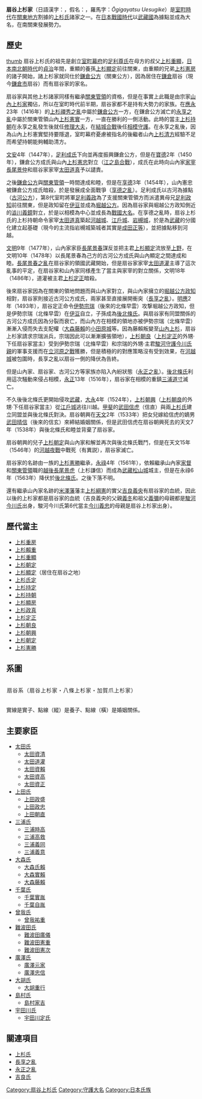'''扇谷上杉家'''（日語漢字：{{lang|ja|扇谷上杉家}}，假名：{{lang|ja|おうぎがやつうえすぎけ}}，羅馬字：''Ōgigayatsu Uesugike''）是[[室町時代|室町時代]]在[[關東地方|關東地方]]割據的[[上杉氏|上杉氏]]諸家之一。在[[日本戰國時代|日本戰國時代]]以[[武藏國|武藏國]]為據點並成為大名，在南關東發展勢力。

== 歷史 ==
[[file:Ogigayatsu_Uesugi's_residence_site.jpg|thumb]]
扇谷上杉氏的祖先是創立[[室町幕府|室町幕府]]的[[足利尊氏|足利尊氏]]在母方的叔父[[上杉重顯|上杉重顯]]，[[日本南北朝時代|日本南北朝時代]]的[[貞治|貞治]]年間，重顯的養孫[[上杉顯定_(扇谷上杉家)|上杉顯定]]前往關東，由重顯的兄弟[[上杉憲房|上杉憲房]]的諸子開始，諸上杉家就同仕於[[鎌倉公方|鎌倉公方]]（關東公方），因為居住在[[鎌倉|鎌倉]]扇谷（現今[[鎌倉市|鎌倉市]]扇谷）而有扇谷家的家名。

扇谷家與其他上杉諸家同樣有繼承[[關東管領|關東管領]]的資格，但是在事實上此職是由宗家[[山內上杉家|山內上杉家]]獨佔，所以在室町時代前半期，扇谷家都不是持有大勢力的家族。在[[應永|應永]]23年（1416年）的[[上杉禪秀之亂|上杉禪秀之亂]]中屬於[[鎌倉公方|鎌倉公方]]一方，在鎌倉公方滅亡的[[永享之亂|永享之亂]]中屬於關東管領山內[[上杉憲實|上杉憲實]]一方，一直在勝利的一側活動。此時的當主[[上杉持朝|上杉持朝]]在永享之亂發生後就任[[修理大夫|修理大夫]]，在[[結城合戰|結城合戰]]後任[[相模|相模]][[守護|守護]]。在永享之亂後，因為山內上杉憲實堅持要隱退，室町幕府憂慮被指名的後繼者山內[[上杉清方|上杉清方]]經驗不足而希望持朝能夠輔助清方。

[[文安_(後花園天皇)|文安]]4年（1447年），[[足利成氏|足利成氏]]下向並再度振興鎌倉公方，但是在[[寶德|寶德]]2年（1450年），鎌倉公方成氏與山內[[上杉憲忠|上杉憲忠]]對立（[[江之島合戰|江之島合戰]]），成氏在此時向山內家[[家宰|家宰]][[長尾景仲|長尾景仲]]和扇谷家家宰[[太田道真|太田道真]]予以譴責。

之後[[鎌倉公方|鎌倉公方]]與[[關東管領|關東管領]]一時間達成和睦，但是在[[享德|享德]]3年（1454年），山內憲忠被鎌倉公方成氏暗殺，於是發展成全面戰爭（[[享德之亂|享德之亂]]）。足利成氏以古河為據點（[[古河公方|古河公方]]），第8代室町將軍[[足利義政|足利義政]]為了支援關東管領方而派遣異母兄[[足利政知|足利政知]]前往關東，但是政知留在[[伊豆|伊豆]]並成為[[堀越公方|堀越公方]]。因為扇谷家與堀越公方政知側近的[[澁川義鏡|澁川義鏡]]對立，於是以相模為中心並成長為[[戰國大名|戰國大名]]。在享德之亂時，扇谷上杉氏的上杉持朝命令家宰[[太田道真|太田道真]]築起[[河越城|河越城]]、[[江戶城|江戶城]]、[[岩槻城|岩槻城]]，於是為[[武藏|武藏]]的分國化建立起基礎（現今的主流指岩槻城築城者其實是[[成田正等|成田正等]]），並把據點移到河越。

[[文明_(後土御門天皇)|文明]]9年（1477年），山內家家臣[[長尾景春|長尾景春]]謀反並把主君[[上杉顯定|上杉顯定]]流放至[[上野|上野]]，在文明10年（1478年）以長尾景春為己方的古河公方成氏與山內顯定之間達成和睦。[[長尾景春之亂|長尾景春之亂]]在扇谷家的領國武藏開始，但是扇谷家家宰[[太田道灌|太田道灌]]主導了這次亂事的平定，在扇谷家和山內家同様產生了當主與家宰的對立關係，文明18年（1486年），道灌被主君[[上杉定正|上杉定正]]暗殺。

後來扇谷家因為在關東的領地問題而與山內家對立，與山內家擁立的[[堀越公方|堀越公方]][[足利政知|政知]]相對，扇谷家則接近古河公方成氏，兩家甚至直接展開衝突（[[長享之亂|長享之亂]]）。[[明應_(日本)|明應]]2年（1493年），扇谷定正命令[[伊勢宗瑞|伊勢宗瑞]]（後來的北條早雲）攻撃堀越公方政知，但是伊勢宗瑞（北條早雲）在[[伊豆|伊豆]]自立，子孫成為[[後北條氏|後北條氏]]。與扇谷家有同盟關係的古河公方成氏因為分裂而衰亡，而山內方在相模的領地亦被伊勢宗瑞（北條早雲）漸漸入侵而失去支配權（[[大森藤賴|大森藤賴]]的[[小田原城|小田原城]]等。因為藤賴叛變至[[山內上杉|山內上杉]]，扇谷上杉家請求宗瑞派兵，宗瑞因此可以漸漸擴張領地），[[上杉朝良|上杉朝良]]（[[上杉定正|上杉定正]]的外甥‧下任扇谷家當主）受到伊勢宗瑞（北條早雲）和宗瑞的外甥‧主君[[駿河|駿河]][[守護|守護]][[今川氏親|今川氏親]]的軍事支援而在[[立河原之戰|立河原之戰]]獲勝，但是積極的的對應策略沒有受到效果，在[[河越城|河越城]]被包圍時，長享之亂以扇谷一側的降伏為告終。

但是山內家、扇谷家、古河公方等家族亦陷入內紛狀態（[[永正之亂|永正之亂]]）。[[後北條氏|後北條氏]]利用這次騒動來侵占相模，[[永正|永正]]13年（1516年），扇谷家在相模的重鎮[[三浦道寸|三浦道寸]]滅亡。

不久後後北條氏更開始侵攻[[武藏|武藏]]，[[大永|大永]]4年（1524年），[[上杉朝興|上杉朝興]]（[[上杉朝良|上杉朝良]]的外甥‧下任扇谷家當主）從[[江戶城|江戶城]]逃往川越。[[甲斐|甲斐]]的[[武田信虎|武田信虎]]（信直）與兩[[上杉氏|上杉氏]]建立同盟並與後北條氏對決。扇谷朝興在[[天文_(後奈良天皇)|天文]]2年（1533年）把女兒嫁給信虎的嫡男[[武田晴信|武田晴信]]（後來的信玄）來締結婚姻關係，但是武田信虎在扇谷朝興死去的天文7年（1538年）與後北條氏和睦並背棄了扇谷家。

扇谷朝興的兒子[[上杉朝定_(扇谷上杉家)|上杉朝定]]與山內家和解並再次與後北條氏戰鬥，但是在天文15年（1546年）的[[河越夜戰|河越夜戰]]中戰死（有異説），扇谷家滅亡。

扇谷家的名跡由一族的[[上杉憲勝|上杉憲勝]]繼承，[[永祿|永祿]]4年（1561年），依賴繼承山內家[[家督|家督]]和[[關東管領|關東管領]]職的[[越後|越後]][[長尾景虎|長尾景虎]]（上杉謙信）而成為[[武藏|武藏]][[松山城|松山城]]城主，但是在永祿6年（1563年）降伏於[[後北條氏|後北條氏]]。之後下落不明。

還有繼承山內家名跡的[[米澤藩|米澤藩]]藩主[[上杉綱憲|上杉綱憲]]的實父[[吉良義央|吉良義央]]有扇谷家的血統，因此以後的上杉家都是扇谷家的血統（吉良義央的父親[[吉良義冬|義冬]]和祖父[[吉良義彌|義彌]]的母親都是[[駿河|駿河]][[今川氏|今川氏]]出身，駿河今川氏第6代當主[[今川義忠|今川義忠]]的母親是扇谷上杉家出身）。

== 歷代當主 ==
*[[上杉重房|上杉重房]]
*[[上杉賴重|上杉賴重]]
*[[上杉重顯|上杉重顯]]
*[[上杉朝定_(二橋上杉家)|上杉朝定]]
*[[上杉顯定_(扇谷上杉家)|上杉顯定]]（居住在扇谷之地）
*[[上杉氏定|上杉氏定]]
*[[上杉持定|上杉持定]]
*[[上杉持朝|上杉持朝]]
*[[上杉顯房|上杉顯房]]
*[[上杉政真|上杉政真]]
*[[上杉定正|上杉定正]]
*[[上杉朝良|上杉朝良]]
*[[上杉朝興|上杉朝興]]
*[[上杉朝定_(扇谷上杉家)|上杉朝定]]
*[[上杉憲勝|上杉憲勝]]

== 系圖 ==
<div class="NavFrame" style="width:100%;">
 <div class="NavHead" style="padding:1.5px; line-height:1.7; letter-spacing:1px;">扇谷系（扇谷上杉家・八條上杉家・加賀爪上杉家）</div>
 <div class="NavContent" style="text-align:left;">
;實線是實子、點線（縱）是養子、點線（橫）是婚姻關係。
{{familytree/start|style="font-size:120%"}}
{{familytree |border=0|01||||| 01=[[上杉賴重|上杉賴重]]}}
{{familytree |border=0| |!||||||}}
{{familytree |border=0|01||||| 01=[[上杉重顯|重顯]]}}
{{familytree |border=0| |)|-|-|v|~|~|7}}
{{familytree |border=0|01|02|03||| 01=重藤|02=[[上杉朝定_(二橋上杉家)|朝定]]|03=重行<ref group="系圖">[[上杉憲房_(南北朝時代)|上杉憲房]]之子。</ref>}}
{{familytree |border=0| |!|||}|-|-|-|-|-|-|-|-|-|-|-|-|-|-|-|-|-|.}}
{{familytree |border=0|01|02||||||||||||||||03||| 01=重氏|02=（扇谷上杉家）|03=（[[八條上杉家|八條上杉家]]）}}
{{familytree |border=0| ||||:||||||||||||||||||!}}
{{familytree |border=0||||02||||||||||||||||03||| 02=[[上杉顯定_(扇谷上杉家)|顯定]]<sup>1</sup><ref group="系圖">千秋上杉家・[[上杉藤成|上杉藤成]]之子。</ref>|03=[[上杉朝顯|朝顯]]}}
{{familytree |border=0| ||||:|||||||||||||||,|-|-|+|~|~|7}}
{{familytree |border=0||||01|||||||||05|y|04|02|03|| 01=[[上杉氏定|氏定]]<sup>2</sup><ref group="系圖">千秋上杉家・[[上杉賴顯|上杉賴顯]]之子、[[上杉顯定_(扇谷上杉家)|顯定]]之甥。</ref>|02=[[上杉滿朝|滿朝]]|03=朝廣|04=女|05=[[今川泰範|今川泰範]]}}
{{familytree |border=0| ||||)|-|-|.||||||||||!|||||)|-|-|v|-|-|.}}
{{familytree |border=0||||01|02||||||||06|||03|04|05| 01=[[上杉持定|持定]]<sup>3</sup>|02=[[上杉持朝|持朝]]<sup>4→6</sup>|03=[[上杉滿定|滿定]]|04=房藤|05=內山滿久|06=上杉朝廣}}
{{familytree |border=0| ||||,|-|-|+|-|-|v|-|-|.|||||||||)|-|-|v|-|-|.}}
{{familytree |border=0||||01|02|03|04|||||||05|07|06| 01=[[上杉顯房|顯房]]<sup>5</sup>|02=[[三浦高救|三浦高救]]|03=[[上杉定正|定正]]<sup>8</sup>|04=[[上杉朝昌|朝昌]]|05=持定|06=（[[加賀爪上杉家|加賀爪上杉家]]）|07=[[上杉定宗|定宗]]}}
{{familytree |border=0| ||||)|-|-|.|||:|||)|-|-|v|-|-|.|||!|||!|||!}}
{{familytree |border=0||||01|03|02|04|05|06|07|08|09| 01=[[上杉政真|政真]]<sup>7</sup>|02=[[上杉朝良|朝良]]<sup>9</sup>|03=朝重|04=[[上杉朝良|朝良]]|05=[[上杉朝昌#上杉朝寧|朝寧]]|06=[[上杉憲勝|憲勝]]|07=成定|08=[[上杉政定_(戰國時代)|政定]]|09=[[上杉政定|政定]]}}
{{familytree |border=0| ||||||||||:||||||!|||||||||!|||!}}
{{familytree |border=0||||||||||01||||02|||||||03|04| 01=[[上杉朝興|朝興]]<sup>10</sup>|02=[[上杉朝興|朝興]]|03=[[上杉定實_(戰國時代)|定實]]|04=[[加賀爪忠定|加賀爪忠定]]}}
{{familytree |border=0| ||||||||||!|||||||||||||||!|||!}}
{{familytree |border=0||||||||||01|||||||||||||02|03| 01=[[上杉朝定_(扇谷上杉家)|朝定]]<sup>11</sup>|02=[[上條政繁|上條政繁]]|03=[[加賀爪政泰|政泰]]}}
{{familytree |border=0| ||||||||||D|~|~|7|||||||||||||||!}}
{{familytree |border=0||||||||||01|02|||||||||||||03| 01=[[上杉憲勝|憲勝]]<ref group="系圖">[[上杉朝昌|上杉朝昌]]之子?。</ref>|02=憲房|03=[[加賀爪泰定|泰定]]}}
{{familytree |border=0| |||||||||||||)|-|-|.||||||||||||!}}
{{familytree |border=0|||||||||||||01|02||||||||||03| 01=憲廣|02=憲政|03=[[加賀爪政豐|政豐]]}}
{{familytree |border=0| ||||||||||||||||!|||||||||,|-|-|+|-|.}}
{{familytree |border=0||||||||||||||||01|||||||02|03|04| 01=憲重|02=政増|03=[[加賀爪政尚|政尚]]|04=保忠<ref group="系圖">[[服部保次|服部保次]]之子、[[加賀爪政豐|政豐]]之外孫。</ref>}}
{{familytree |border=0| |||||||||||||,|-|-|+|-|-|.|||||||||!}}
{{familytree |border=0|||||||||||||01|02|03|||||||04| 01=憲政|02=倉本憲國|03=憲武|04=[[加賀爪忠澄|忠澄]]}}
{{familytree |border=0| |||||||||||||,|-|-|+|-|-|.||||||,|-|-|+|-|.}}
{{familytree |border=0|||||||||||||01|02|03||||04|05|06| 01=憲益|02=天津憲儀|03=古幡憲方|04=[[加賀爪直澄|直澄]]|05=信澄|06=定澄}}
{{familytree |border=0| ||||||||||||||||!|||||||||]|~|~|7}}
{{familytree |border=0||||||||||||||||01|||||||03|02| 01=憲秀|02=[[加賀爪直清|直清]]<ref group="系圖">[[伊勢國|伊勢]][[神戶藩|神戶藩]]主[[石川總長|石川總長]]之次男、[[加賀爪直澄|直澄]]之甥。</ref>|03=[[加賀爪直輔|直輔]]}}
{{familytree/end}}

{{Reflist|group="系圖"}}
</div>
</div>

== 主要家臣 ==
*[[太田氏|太田氏]]
**[[太田資清|太田資清]]
**[[太田道灌|太田道灌]]
**[[太田資賴|太田資賴]]
**[[太田資高|太田資高]]
**[[太田資正|太田資正]]
*[[上田氏|上田氏]]
**[[上田政盛|上田政盛]]
**[[上田政忠|上田政忠]]
**[[上田朝直|上田朝直]]
*[[相模三浦氏|三浦氏]]
**[[三浦時高|三浦時高]]
**[[三浦高救|三浦高救]]
**[[三浦義同|三浦義同]]
**[[三浦義意|三浦義意]]
*[[大森氏|大森氏]]
**[[大森氏賴|大森氏賴]]
**[[大森實賴|大森實賴]]
**[[大森藤賴|大森藤賴]]
*[[千葉氏|千葉氏]]
**[[千葉實胤|千葉實胤]]
**[[千葉自胤|千葉自胤]]
*[[曾我氏|曾我氏]]
**[[曾我祐重|曾我祐重]]
*[[難波田氏|難波田氏]]
**[[難波田廣儀|難波田廣儀]]
**[[難波田憲重|難波田憲重]]
**[[難波田憲次|難波田憲次]]
*[[廣澤氏|廣澤氏]]
**[[廣澤元家|廣澤元家]]
**[[廣澤忠信|廣澤忠信]]
*[[大胡氏|大胡氏]]
**[[大胡重行|大胡重行]]
*[[島村氏|島村氏]]
**[[島村家吉|島村家吉]]
*[[宇田川氏|宇田川氏]]
**[[宇田川定氏|宇田川定氏]]

== 關連項目 ==
*[[上杉氏|上杉氏]]
*[[長享之亂|長享之亂]]
*[[永正之亂|永正之亂]]
*[[吉良氏|吉良氏]]

[[Category:扇谷上杉氏|Category:扇谷上杉氏]]
[[Category:守護大名|Category:守護大名]]
[[Category:日本氏族|Category:日本氏族]]